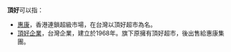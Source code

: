 '''頂好'''可以指：
*[[惠康|惠康]]，香港連鎖超級市場，在台灣以頂好超市為名。
*[[頂好企業|頂好企業]]，台灣企業，建立於1968年。旗下原擁有頂好超市，後出售給惠康集團。

{{Disambig|Cat=二字组织机构消歧义}}